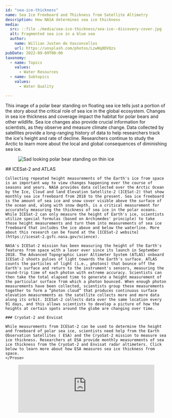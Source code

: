 ```yaml
---
id: "sea-ice-thickness"
name: Sea Ice Freeboard and Thickness from Satellite Altimetry
description: How NASA determines sea ice thickness
media:
  src: ::file ./media/sea-ice-thickness/sea-ice--discovery-cover.jpg
  alt: Fragmented sea ice in a blue sea
  author:
    name: Willian Justen de Vasconcellos
    url: https://unsplash.com/photos/LzwNq8DVQzs
pubDate: 2022-09-09T00:00
taxonomy:
  - name: Topics
    values:
      - Water Resources
  - name: Subtopics
    values:
      - Water Quality

---
```


<Block>
  <Prose>
    This image of a polar bear standing on floating sea ice tells just a portion
    of the story about the critical role of sea ice in the global ecosystem.
    Changes in sea ice thickness and coverage impact the habitat for polar bears
    and other wildlife. Sea ice changes also provide crucial information for
    scientists, as they observe and measure climate change. Data collected by
    satellites provide a long-ranging history of data to help researchers track
    the ice's height and rate of decline. Researchers continue to study the
    Arctic to learn more about the local and global consequences of diminishing
    sea ice.
  </Prose>
  <Figure>
    <Image
      src={new URL("./media/sea-ice-thickness/polar-bear.jpg", import.meta.url).href}
      alt="Sad looking polar bear standing on thin ice"
    />
    <Caption
      attrAuthor="Andreas Weith"
      attrUrl="https://commons.wikimedia.org/wiki/File:Endangered_arctic_-_starving_polar_bear_edit.jpg"
    />
  </Figure>
</Block>

<Block>
  <Prose>
    ## ICESat-2 and ATLAS

    Collecting repeated height measurements of the Earth's ice from space is an important way to view changes happening over the course of seasons and years. NASA provides data collected over the Arctic Ocean by the Ice, Cloud and land Elevation Satellite-2 (ICESat-2) that show monthly sea ice freeboard from 2018 to the present. Sea ice freeboard is the amount of sea ice and snow cover visible above the surface of the ocean and, along with snow depth, is a critical measurement for accurately measuring the thickness of sea ice in the polar oceans. While ICESat-2 can only measure the height of Earth's ice, scientists utilize special formulas (based on Archimedes' principle) to take those height measurements and turn them into measurements of sea ice freeboard that includes the ice above and below the waterline. More about this research can be found at the [ICESat-2 website](https://icesat-2.gsfc.nasa.gov/science).

    NASA's ICESat-2 mission has been measuring the height of the Earth's features from space with a laser ever since its launch in September 2018. The Advanced Topographic Laser Altimeter System (ATLAS) onboard ICESat-2 shoots pulses of light towards the Earth's surface. ATLAS counts the particles of light (i.e., photons) that bounce off the Earth's surface and return to the instrument's sensors, measuring the round-trip time of each photon with extreme accuracy. Scientists can then take the total elapsed time to generate a height measurement of the particular surface from which a photon bounced. When enough photon measurements have been collected, scientists group these measurements together to form a “photon cloud” that produces continuous surface elevation measurements as the satellite collects more and more data along its orbit. ICESat-2 collects data over the same location every 91 days, and this allows scientists to develop a picture of how the heights at certain spots around the globe are changing over time.

    ### CryoSat-2 and Envisat

    While measurements from ICESat-2 can be used to determine the height and freeboard of polar sea ice, scientists need help from the Earth Observation Satellites ( ESA) and the CryoSat-2 mission to measure sea ice thickness. Researchers at ESA provide monthly measurements of sea ice thickness from the CryoSat-2 and Envisat radar altimeters. Click below to learn more about how ESA measures sea ice thickness from space.
    </Prose>

</Block>

<Block type="full">
  <Figure>
    <iframe
      width="100%"
      style={{ aspectRatio: "16/9" }}
      src="https://www.youtube.com/embed/9einyMSOmHE"
      title="Sea Ice Thickness"
      frameborder="0"
      allow="accelerometer; autoplay; clipboard-write; encrypted-media; gyroscope; picture-in-picture"
      allowfullscreen
    />
    <Caption>
      Video about how ESA measures sea ice thickness from space.
    </Caption>
  </Figure>
</Block>

<Block>
  <Prose>
    ESA has been building radar altimeters since the early 1990s. Radar altimeters use a microwave signal to measure sea ice freeboard. In this frequency band, the signal can penetrate further into the snow that often lies on top of sea ice. To better understand how far the radar signals can penetrate the snowpack, separate field or airborne campaigns are used to validate the satellite signals. Ongoing research is comparing altimeter signals at different frequencies to calculate how much snow lies on top of the sea ice. This is important as the amount of snow can also impact the freeboard—for instance a heavy snow-load can weigh the sea ice down and may even push it under water.

    Once the freeboard has been established, it can be converted to sea ice thickness. The ESA Climate Change Initiative Sea Ice Thickness data set (see data sets section) shows the decrease in winter sea ice thickness over the past 15 years using satellite information from ESA's Envisat and CryoSat-2 missions.
    </Prose>

</Block>
